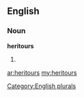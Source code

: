 ==English==

===Noun===
'''heritours'''

# {{plural of|[[heritour]]}}

[[Category:English plurals]]

[[ar:heritours]]
[[my:heritours]]